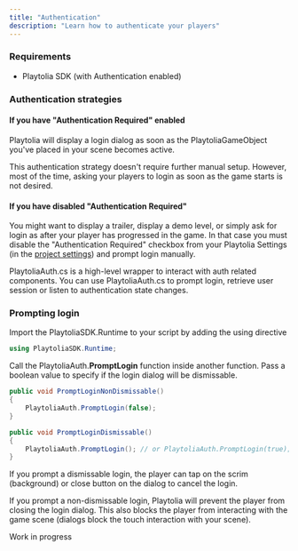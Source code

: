 ```yaml
---
title: "Authentication"
description: "Learn how to authenticate your players"
---
```


### Requirements

- Playtolia SDK (with Authentication enabled)

### Authentication strategies

#### If you have "Authentication Required" enabled

Playtolia will display a login dialog as soon as the PlaytoliaGameObject you've placed in your scene becomes active.

<Warning>
  This authentication strategy doesn't require further manual setup. However, most of the time, asking your players to login as soon as the game starts is not desired.
</Warning>

#### If you have disabled "Authentication Required"

You might want to display a trailer, display a demo level, or simply ask for login as after your player has progressed in the game. In that case you must disable the "Authentication Required" checkbox from your Playtolia Settings (in the [project settings](https://docs.unity3d.com/6000.1/Documentation/Manual/comp-ManagerGroup.html)) and prompt login manually.

PlaytoliaAuth.cs is a high-level wrapper to interact with auth related components. You can use PlaytoliaAuth.cs to prompt login, retrieve user session or listen to authentication state changes.

### Prompting login

Import the PlaytoliaSDK.Runtime to your script by adding the using directive

```c# LoginButton.cs
using PlaytoliaSDK.Runtime;
```

Call the PlaytoliaAuth.**PromptLogin** function inside another function. Pass a boolean value to specify if the login dialog will be dismissable.

```c# LoginButton.cs
public void PromptLoginNonDismissable()
{
	PlaytoliaAuth.PromptLogin(false);
}

public void PromptLoginDismissable()
{
	PlaytoliaAuth.PromptLogin(); // or PlaytoliaAuth.PromptLogin(true);
}
```

If you prompt a dismissable login, the player can tap on the scrim (background) or close button on the dialog to cancel the login.

If you prompt a non-dismissable login, Playtolia will prevent the player from closing the login dialog. This also blocks the player from interacting with the game scene (dialogs block the touch interaction with your scene).

<Note>
  Work in progress
</Note>